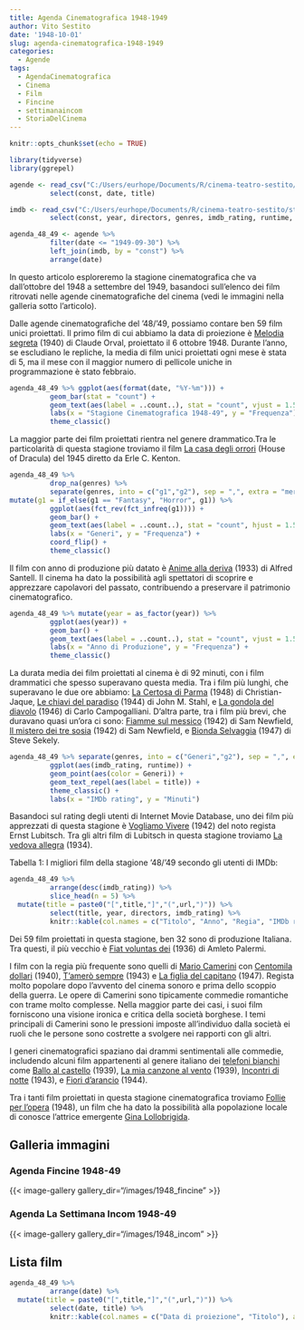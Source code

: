 ```yaml
---
title: Agenda Cinematografica 1948-1949
author: Vito Sestito
date: '1948-10-01'
slug: agenda-cinematografica-1948-1949
categories:
  - Agende
tags:
  - AgendaCinematografica
  - Cinema
  - Film
  - Fincine
  - settimanaincom
  - StoriaDelCinema
---
```

```r
knitr::opts_chunk$set(echo = TRUE)

library(tidyverse)
library(ggrepel)

agende <- read_csv("C:/Users/eurhope/Documents/R/cinema-teatro-sestito/static/data/programmazione_agende.csv") %>%
          select(const, date, title)

imdb <- read_csv("C:/Users/eurhope/Documents/R/cinema-teatro-sestito/static/data/programmazione_imdb.csv") %>%
          select(const, year, directors, genres, imdb_rating, runtime, url)

agenda_48_49 <- agende %>%
          filter(date <= "1949-09-30") %>%
          left_join(imdb, by = "const") %>%
          arrange(date)
```
In questo articolo esploreremo la stagione cinematografica che va dall'ottobre del 1948 a settembre del 1949, basandoci sull'elenco dei film ritrovati nelle agende cinematografiche del cinema (vedi le immagini nella galleria sotto l'articolo).

Dalle agende cinematografiche del ‘48/‘49, possiamo contare ben 59 film unici proiettati. Il primo film di cui abbiamo la data di proiezione è [Melodia segreta](https://www.imdb.com/title/tt0191305/) (1940) di Claude Orval, proiettato il 6 ottobre 1948. Durante l'anno, se escludiano le repliche, la media di film unici proiettati ogni mese è stata di 5, ma il mese con il maggior numero di pellicole uniche in programmazione è stato febbraio.


```r
agenda_48_49 %>% ggplot(aes(format(date, "%Y-%m"))) +
          geom_bar(stat = "count") +
          geom_text(aes(label = ..count..), stat = "count", vjust = 1.5, colour = "white") +
          labs(x = "Stagione Cinematografica 1948-49", y = "Frequenza") +
          theme_classic()

```

La maggior parte dei film proiettati rientra nel genere drammatico.Tra le particolarità di questa stagione troviamo il film [La casa degli orrori](https://www.imdb.com/title/tt0037793/) (House of Dracula) del 1945 diretto da Erle C. Kenton.

```r
agenda_48_49 %>%
          drop_na(genres) %>%
          separate(genres, into = c("g1","g2"), sep = ",", extra = "merge", fill = "right") %>%
mutate(g1 = if_else(g1 == "Fantasy", "Horror", g1)) %>%
          ggplot(aes(fct_rev(fct_infreq(g1)))) +
          geom_bar() +
          geom_text(aes(label = ..count..), stat = "count", hjust = 1.5, colour = "white") +
          labs(x = "Generi", y = "Frequenza") +
          coord_flip() +
          theme_classic()
```

Il film con anno di produzione più datato è [Anime alla deriva](https://www.imdb.com/title/tt0023826/) (1933) di Alfred Santell. Il cinema ha dato la possibilità agli spettatori di scoprire e apprezzare capolavori del passato, contribuendo a preservare il patrimonio cinematografico.

```r
agenda_48_49 %>% mutate(year = as_factor(year)) %>%
          ggplot(aes(year)) +
          geom_bar() +
          geom_text(aes(label = ..count..), stat = "count", vjust = 1.5, colour = "white") +
          labs(x = "Anno di Produzione", y = "Frequenza") +
          theme_classic()
```

La durata media dei film proiettati al cinema è di 92 minuti, con i film drammatici che spesso superavano questa media. Tra i film più lunghi, che superavano le due ore abbiamo: [La Certosa di Parma](https://www.imdb.com/title/tt0040223/) (1948) di Christian-Jaque, [Le chiavi del paradiso](https://www.imdb.com/title/tt0036983/) (1944) di John M. Stahl, e [La gondola del diavolo](https://www.imdb.com/title/tt0038570/) (1946) di Carlo Campogalliani. D'altra parte, tra i film più brevi, che duravano quasi un'ora ci sono: [Fiamme sul messico](https://www.imdb.com/title/tt0034993/) (1942) di Sam Newfield, [Il mistero dei tre sosia](https://www.imdb.com/title/tt0033390/) (1942) di Sam Newfield, e [Bionda Selvaggia](https://www.imdb.com/title/tt0039198/) (1947) di Steve Sekely.

```r
agenda_48_49 %>% separate(genres, into = c("Generi","g2"), sep = ",", extra = "merge", fill = "right") %>%
          ggplot(aes(imdb_rating, runtime)) +
          geom_point(aes(color = Generi)) +
          geom_text_repel(aes(label = title)) +
          theme_classic() +
          labs(x = "IMDb rating", y = "Minuti")
```

Basandoci sul rating degli utenti di Internet Movie Database, uno dei film più apprezzati di questa stagione è [Vogliamo Vivere](https://www.imdb.com/title/tt0035446/) (1942) del noto regista Ernst Lubitsch. Tra gli altri film di Lubitsch in questa stagione troviamo [La vedova allegra](https://www.imdb.com/title/tt0025493/) (1934).

Tabella 1: I migliori film della stagione '48/'49 secondo gli utenti di IMDb:
```r
agenda_48_49 %>%
          arrange(desc(imdb_rating)) %>%
          slice_head(n = 5) %>%
  mutate(title = paste0("[",title,"]","(",url,")")) %>%
          select(title, year, directors, imdb_rating) %>%
          knitr::kable(col.names = c("Titolo", "Anno", "Regia", "IMDb rating"), align = c("l", "l", "l", "r"))
```

Dei 59 film proiettati in questa stagione, ben 32 sono di produzione Italiana. Tra questi, il più vecchio è [Fiat voluntas dei](https://www.imdb.com/title/tt0026348/) (1936) di Amleto Palermi.

I film con la regia più frequente sono quelli di [Mario Camerini](https://it.wikipedia.org/wiki/Mario_Camerini) con [Centomila dollari](https://www.imdb.com/title/tt0031146/) (1940), [T’amerò sempre](https://www.imdb.com/title/tt0036413/) (1943) e [La figlia del capitano](https://www.imdb.com/title/tt0039381/) (1947). Regista molto popolare dopo l’avvento del cinema sonoro e prima dello scoppio della guerra. Le opere di Camerini sono tipicamente commedie romantiche con trame molto complesse. Nella maggior parte dei casi, i suoi film forniscono una visione ironica e critica della società borghese. I temi principali di Camerini sono le pressioni imposte all'individuo dalla società ei ruoli che le persone sono costrette a svolgere nei rapporti con gli altri.

I generi cinematografici spaziano dai drammi sentimentali alle commedie, includendo alcuni film appartenenti al genere italiano dei [telefoni bianchi](https://it.wikipedia.org/wiki/Cinema_dei_telefoni_bianchi) come [Ballo al castello](https://www.imdb.com/title/tt0031075/) (1939), [La mia canzone al vento](https://www.imdb.com/title/tt0031642/) (1939), [Incontri di notte](https://www.imdb.com/title/tt0034894/) (1943), e [Fiori d'arancio](https://www.imdb.com/title/tt0036826/) (1944).

Tra i tanti film proiettati in questa stagione cinematografica troviamo [Follie per l’opera](https://www.imdb.com/title/tt0040362/) (1948), un film che ha dato la possibilità alla popolazione locale di conosce l’attrice emergente [Gina Lollobrigida](https://it.wikipedia.org/wiki/Gina_Lollobrigida).

## Galleria immagini

### Agenda Fincine 1948-49
{{< image-gallery gallery_dir="/images/1948_fincine" >}}

### Agenda La Settimana Incom 1948-49
{{< image-gallery gallery_dir="/images/1948_incom" >}}

## Lista film
```r
agenda_48_49 %>%
          arrange(date) %>%
  mutate(title = paste0("[",title,"]","(",url,")")) %>%
          select(date, title) %>%
          knitr::kable(col.names = c("Data di proiezione", "Titolo"), align = c("l", "l"))
```